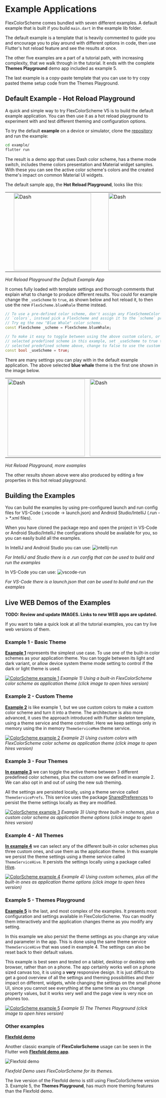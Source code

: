 # Example Applications

FlexColorScheme comes bundled with seven different examples. A default example that is built
if you build `main.dart` in the example lib folder.

The default example is a template that is heavily commented to guide
you and encourage you to play around with different options in code, then use
Flutter's hot reload feature and see the results at once.

The other five examples are a part of a tutorial path, with increasing
complexity, that we walk through in the tutorial. It ends with the complete
**Themes Playground** demo app included as example 5.

The last example is a copy-paste template that you can use to try copy pasted theme setup code
from the Themes Playground.

## Default Example - Hot Reload Playground

A quick and simple way to try FlexColorScheme V5 is to build the
default example application. You can then use it as a hot reload playground to
experiment with and test different theming and configuration options.

To try the default **example** on a device or simulator,
clone the [repository](https://github.com/rydmike/flex_color_scheme) and
run the example:

```bash
cd example/
flutter run
```

The result is a demo app that uses Dash color scheme,
has a theme mode switch, includes theme colors presentation
and Material widget samples. With these you can see the active color scheme's
colors and the created theme's impact on common Material UI widgets.

The default sample app, the **Hot Reload Playground**, looks like this:

<table>
  <tr>
    <td><img src="https://github.com/rydmike/flex_color_scheme_docs/blob/master/docs/images/fcs-v5-hot-reoad-01R.png?raw=true" alt="Dash" width="250" hspace="20"/></td>
    <td><img src="https://github.com/rydmike/flex_color_scheme_docs/blob/master/docs/images/fcs-v5-hot-reoad-02R.png?raw=true" alt="Dash" width="250" hspace="20"/></td>
    <td><img src="https://github.com/rydmike/flex_color_scheme_docs/blob/master/docs/images/fcs-v5-hot-reoad-03R.png?raw=true" alt="Dash" width="250" hspace="20"/></td>
    <td><img src="https://github.com/rydmike/flex_color_scheme_docs/blob/master/docs/images/fcs-v5-hot-reoad-04R.png?raw=true" alt="Dash" width="250" hspace="20"/></td>
  </tr>
 </table>

_Hot Reload Playground the Default Example App_

It comes fully loaded with template settings and thorough
comments that explain what to change to produce different results. You
could for example change the `_useScheme` to `true`, as shown below and hot
reload it, to then use the new `FlexScheme.blueWhale` theme instead.

```dart
// To use a pre-defined color scheme, don't assign any FlexSchemeColor to
// `colors`, instead pick a FlexScheme and assign it to the `scheme` property.
// Try eg the new "Blue Whale" color scheme.
const FlexScheme _scheme = FlexScheme.blueWhale;

// To make it easy to toggle between using the above custom colors, or the
// selected predefined scheme in this example, set _useScheme to true to use the
// selected predefined scheme above, change to false to use the custom colors.
const bool _useScheme = true;
```

There are many settings you can play with in the default
example application. The above selected **blue whale** theme is the first one
shown in the image below.

<table>
  <tr>
    <td><img src="https://github.com/rydmike/flex_color_scheme_docs/blob/master/docs/images/fcs-v5-hot-reoad-05R.png?raw=true" alt="Dash" width="250"/></td>
    <td><img src="https://github.com/rydmike/flex_color_scheme_docs/blob/master/docs/images/fcs-v5-hot-reoad-06R.png?raw=true" alt="Dash" width="250"/></td>
    <td><img src="https://github.com/rydmike/flex_color_scheme_docs/blob/master/docs/images/fcs-v5-hot-reoad-07R.png?raw=true" alt="Dash" width="250"/></td>
    <td><img src="https://github.com/rydmike/flex_color_scheme_docs/blob/master/docs/images/fcs-v5-hot-reoad-08R.png?raw=true" alt="Dash" width="250"/></td>
  </tr>
 </table>

_Hot Reload Playground, more examples_

The other results shown above were also produced by editing a few
properties in this hot reload playground.


## Building the Examples

You can build the examples by using pre-configured launch and run config files for
VS-Code (.vscode -> launch.json) and Android Studio/IntelliJ
(.run -> *.xml files).

When you have cloned the package repo and open the
project in VS-Code or Android Studio/IntelliJ the configurations should be
available for you, so you can easily build all the examples.

In IntelliJ and Android Studio you can use:
<img src="https://rydmike.com/assets_fcsv4/intelliJ-run-file.png?raw=true" alt="intellij-run"/>

_For IntelliJ and Studio there is a .run config that can be used to build and run the examples_

In VS-Code you can use:
<img src="https://rydmike.com/assets_fcsv4/vscode-run-file.png?raw=true" alt="vscode-run"/>

_For VS-Code there is a launch.json that can be used to build and run the examples_


## Live WEB Demos of the Examples

**TODO: Review and update IMAGES. Links to new WEB apps are updated.**

If you want to take a quick look at all the tutorial examples, you can try live web
versions of them.

### Example 1 - Basic Theme

[**Example 1**](https://rydmike.com/flexcolorscheme/basictheme-v5) represents the simplest
use case. To use one of the built-in color schemes as your application theme.
You can toggle between its light and dark variant, or allow device system theme
mode setting to control if the dark or light theme is used.

[<img src="https://rydmike.com/assets_fcsv4/21-example-1-a-small.jpg?raw=true" alt="ColorScheme example 1"/>](https://rydmike.com/assets_fcsv4/21-example-1-a.png?raw=true)
_Example 1) Using a built-in FlexColorScheme color scheme as application
theme (click image to open hires version)_

### Example 2 - Custom Theme

[**Example 2**](https://rydmike.com/flexcolorscheme/customtheme-v5) is like example 1,
but we use custom colors to make a custom color scheme and turn it into a theme.
The architecture is also more advanced, it uses the approach introduced with
Flutter skeleton template, using a theme service and theme controller.
Here we keep settings only in memory using the in memory `ThemeServiceMem`
theme service.

[<img src="https://rydmike.com/assets_fcsv4/22-example-2-a-small.jpg?raw=true" alt="ColorScheme example 2" />](https://rydmike.com/assets_fcsv4/22-example-2-a.png?raw=true)
_Example 2) Using custom colors with FlexColorScheme color scheme as
application theme (click image to open hires version)_

### Example 3 - Four Themes

[**In example 3**](https://rydmike.com/flexcolorscheme/fourthemes-v5) we can toggle the
active theme between 3 different predefined color schemes, plus the custom one
we defined in example 2. We can also opt in and out of using the new sub theming.

All the settings are persisted locally, using a theme service
called `ThemeServicePrefs`. This service uses the package
[SharedPreferences](https://pub.dev/packages/shared_preferences) to persist
the theme settings locally as they are modified.

[<img src="https://rydmike.com/assets_fcsv4/23-example-3-a-small.jpg?raw=true" alt="ColorScheme example 3" />](https://rydmike.com/assets_fcsv4/23-example-3-a.png?raw=true)
_Example 3) Using three built-in schemes, plus a custom color scheme
as application theme options (click image to open hires version)_

### Example 4 - All Themes

[**In example 4**](https://rydmike.com/flexcolorscheme/allthemes-v5) we can select any
of the different built-in color schemes plus three custom ones, and
use them as the application theme. In this example we persist the theme
settings using a theme service called `ThemeServiceHive`. It persists the
settings locally using a package called [Hive](https://pub.dev/packages/hive).

[<img src="https://rydmike.com/assets_fcsv4/24-example-4-a-small.jpg?raw=true" alt="ColorScheme example 4" />](https://rydmike.com/assets_fcsv4/24-example-4-a.png?raw=true)
_Example 4) Using custom schemes, plus all the built-in ones as application
theme options (click image to open hires version)_

### Example 5 - Themes Playground

[**Example 5**](https://rydmike.com/flexcolorscheme/themesplayground-v5) is the last, and most
complex of the examples. It presents most configuration and
settings available in FlexColorScheme. You can modify them interactively
and the application changes theme as you modify any setting.

In this example we also persist the theme settings as you change any value
and parameter in the app. This is done using the same theme service
`ThemeServiceHive` that was used in example 4. The settings can also be reset
back to their default values.

This example is best seen and tested on a tablet, desktop or desktop web browser,
rather than on a phone. The app certainly works well on a phone sized
canvas too, it is using a **very** responsive design. It is just difficult to
get a good overview of all the settings and theming possibilities and their impact on different,
widgets, while changing the settings on the small phone UI, since you cannot see
everything at the same time as you change property values, but it works very well and the
page view is very nice on phones too.

[<img src="https://rydmike.com/assets_fcsv4/25-example-5-a-small.jpg?raw=true" alt="ColorScheme example 5" />](https://rydmike.com/assets_fcsv4/25-example-5-a.png?raw=true)
_Example 5) The Themes Playground (click image to open hires version)_

### Other examples

[**Flexfold demo**](https://rydmike.com/demoflexfold)

Another classic example of **FlexColorScheme** usage can be seen in the Flutter
web [**Flexfold demo app**](https://rydmike.com/demoflexfold).

<img src="https://rydmike.com/assets/FoldTheme1.gif?raw=true" alt="Flexfold demo"/>

_Flexfold Demo uses FlexColorScheme for its themes._

The live version of the Flexfold demo is still using FlexColorScheme version 3.
Example 5, the **Themes Playground**, has much more theming features
than the Flexfold demo.

